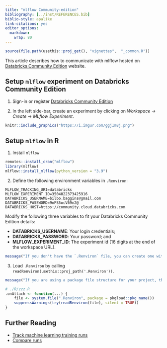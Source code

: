 ---
title: "mlflow Community-edition"
bibliography: [../inst/REFERENCES.bib]
biblio-style: apalike
link-citations: yes
editor_options: 
  markdown: 
    wrap: 80
---

```{r, include = FALSE}
source(file.path(usethis::proj_get(), "vignettes",  "_common.R"))
```

This article describes how to communicate with mlflow hosted on [Databricks Community Edition](https://community.cloud.databricks.com/) website.

## Setup `mlflow` experiment on Databricks Community Edition

1. Sign-in or register [Databricks Community Edition](https://community.cloud.databricks.com/)

2. In the left side-bar, create an experiment by clicking on *Workspace* -> *Create* -> *MLflow Experiment*.

```{r, echo = FALSE, out.width = "50%"}
knitr::include_graphics("https://i.imgur.com/ggjIm8j.png")
```


## Setup `mlflow` in R

1.  Install `mlflow`

```{r, eval = FALSE, echo = TRUE}
remotes::install_cran("mlflow")
library(mlflow)
mlflow::install_mlflow(python_version = "3.9")
```

2.  Define the following environment variables in `.Renviron`:
```
MLFLOW_TRACKING_URI=databricks
MLFLOW_EXPERIMENT_ID=3504022373425916
DATABRICKS_USERNAME=bilbo.baggins@gmail.com
DATABRICKS_PASSWORD=9nPS5ocV69n2@
DATABRICKS_HOST=https://community.cloud.databricks.com
```

Modify the following three variables to fit your Databricks Community Edition details:

* **DATABRICKS_USERNAME**: Your login credentials;
* **DATABRICKS_PASSWORD**: Your password; and
* **MLFLOW_EXPERIMENT_ID**: The experiment id (16 digits at the end of the workspace URL).

```{r, message=TRUE}
message("If you don't have the `.Renviron` file, you can create one with `usethis::edit_r_environ('project')`.")
```

3. Load `.Renviron` by calling `readRenviron(usethis::proj_path('.Renviron'))`.

```{r, message=TRUE}
message("If you are using a package file structure for your project, then you could read '.Renviron' every time the package is loaded, i.e. `pkgload::load_all()` by calling `readRenviron` in `.onAttach`. See code snippet.")
```

```{r, eval=FALSE, echo=TRUE}
# ./R/zzz.R
.onAttach <- function(...) {
    file <- system.file(".Renviron", package = pkgload::pkg_name())
    suppressWarnings(try(readRenviron(file), silent = TRUE))
}
```


## Further Reading

* [Track machine learning training runs](https://docs.databricks.com/applications/mlflow/tracking.html)
* [Compare runs](https://docs.databricks.com/applications/mlflow/tracking.html#compare-runs)
